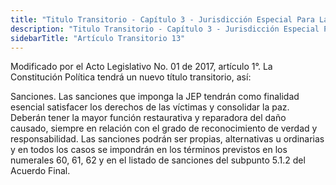 ```yaml
---
title: "Titulo Transitorio - Capítulo 3 - Jurisdicción Especial Para La Paz - Artículo Transitorio 13"
description: "Titulo Transitorio - Capítulo 3 - Jurisdicción Especial Para La Paz - Artículo Transitorio 13"
sidebarTitle: "Artículo Transitorio 13"
---
```


<Warning>Modificado por el Acto Legislativo No. 01 de 2017, artículo 1°. La Constitución Política tendrá un nuevo título transitorio, así: </Warning>

Sanciones. Las sanciones que imponga la JEP tendrán como finalidad esencial satisfacer los derechos de las víctimas y consolidar la paz. Deberán tener la mayor función restaurativa y reparadora del daño causado, siempre en relación con el grado de reconocimiento de verdad y responsabilidad. Las sanciones podrán ser propias, alternativas u ordinarias y en todos los casos se impondrán en los términos previstos en los numerales 60, 61, 62 y en el listado de sanciones del subpunto 5.1.2 del Acuerdo Final. 
